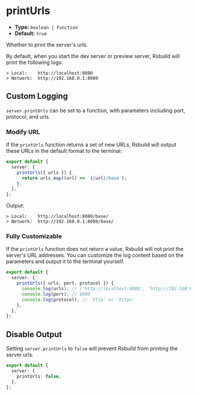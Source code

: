 # printUrls

- **Type:** `boolean | Function`
- **Default:** `true`

Whether to print the server's urls.

By default, when you start the dev server or preview server, Rsbuild will print the following logs:

```text
> Local:    http://localhost:8080
> Network:  http://192.168.0.1:8080
```

## Custom Logging

`server.printUrls` can be set to a function, with parameters including port, protocol, and urls.

### Modify URL

If the `printUrls` function returns a set of new URLs, Rsbuild will output these URLs in the default format to the terminal:

```ts title="rsbuild.config.ts"
export default {
  server: {
    printUrls({ urls }) {
      return urls.map((url) => `${url}/base`);
    },
  },
};
```

Output:

```text
> Local:    http://localhost:8080/base/
> Network:  http://192.168.0.1:8080/base/
```

### Fully Customizable

If the `printUrls` function does not return a value, Rsbuild will not print the server's URL addresses. You can customize the log content based on the parameters and output it to the terminal yourself.

```ts title="rsbuild.config.ts"
export default {
  server: {
    printUrls({ urls, port, protocol }) {
      console.log(urls); // ['http://localhost:8080', 'http://192.168.0.1:8080']
      console.log(port); // 8080
      console.log(protocol); // 'http' or 'https'
    },
  },
};
```

## Disable Output

Setting `server.printUrls` to `false` will prevent Rsbuild from printing the server urls.

```ts title="rsbuild.config.ts"
export default {
  server: {
    printUrls: false,
  },
};
```
